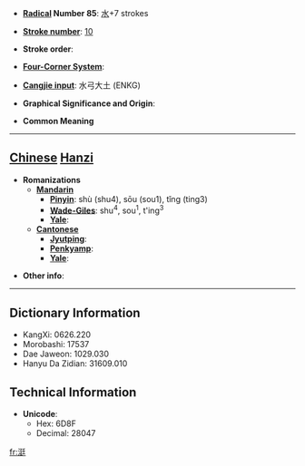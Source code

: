 * '''[[Wiktionary:Chinese radical index| Radical]] Number 85''': [[Wiktionary:Chinese radical index 水|水]]+7 strokes

* '''[[Wiktionary:Chinese total strokes index|Stroke number]]''': [[Wiktionary:Chinese total strokes index 10|10]]

* '''Stroke order''': 

* '''[[Wiktionary:Chinese four corner index|Four-Corner System]]''': 

* '''[[Wiktionary:Chinese Cangjie index|Cangjie input]]''': 水弓大土 (ENKG)

* '''Graphical Significance and Origin''': 

* '''Common Meaning'''

----

== [[Chinese]] [[Hanzi]] ==

* '''Romanizations'''
** '''[[Mandarin]]'''
*** '''[[Pinyin]]''': shù (shu4), sōu (sou1), tǐng (ting3)
*** '''[[Wade-Giles]]''': shu<sup>4</sup>, sou<sup>1</sup>, t'ing<sup>3</sup>
*** '''[[Yale]]''': 
** '''[[Cantonese]]'''
*** '''[[Jyutping]]''':
*** '''[[Penkyamp]]''': 
*** '''[[Yale]]''': 

* '''Other info''': 

----

== Dictionary Information ==

* KangXi: 0626.220
* Morobashi: 17537
* Dae Jaweon: 1029.030
* Hanyu Da Zidian: 31609.010

== Technical Information ==

* '''Unicode''':
** Hex: 6D8F
** Decimal: 28047

[[fr:涏]]